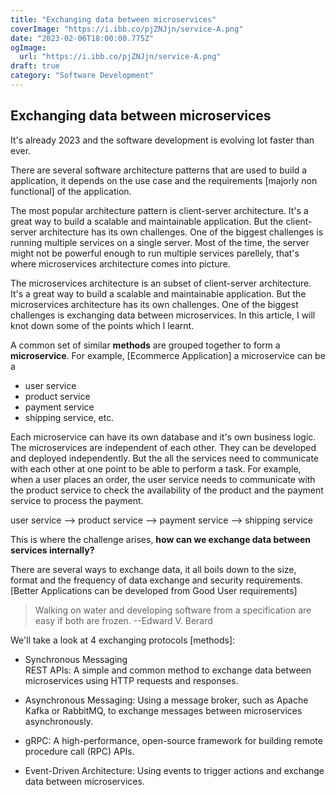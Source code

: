 ```yaml
---
title: "Exchanging data between microservices"
coverImage: "https://i.ibb.co/pjZNJjn/service-A.png"
date: "2023-02-06T18:00:00.775Z"
ogImage:
  url: "https://i.ibb.co/pjZNJjn/service-A.png"
draft: true
category: "Software Development"
---
```


## Exchanging data between microservices

It's already 2023 and the software development is evolving lot faster than ever.

There are several software architecture patterns that are used to build a application, it depends on the use case and the requirements [majorly non functional] of the application.

The most popular architecture pattern is client-server architecture. It's a great way to build a scalable and maintainable application.
But the client-server architecture has its own challenges. One of the biggest challenges is running multiple services on a single server.
Most of the time, the server might not be powerful enough to run multiple services parellely, that's where microservices architecture comes into picture.

The microservices architecture is an subset of client-server architecture. It's a great way to build a scalable and maintainable application. But the microservices architecture has its own challenges. One of the biggest challenges is exchanging data between microservices. In this article, I will knot down some of the points which I learnt.

A common set of similar **methods** are grouped together to form a **microservice**. For example, [Ecommerce Application] a microservice can be a

- user service
- product service
- payment service
- shipping service, etc.

Each microservice can have its own database and it's own business logic. The microservices are independent of each other. They can be developed and deployed independently.
But the all the services need to communicate with each other at one point to be able to perform a task.
For example, when a user places an order, the user service needs to communicate with the product service to check the availability of the product and the payment service to process the payment.

user service --> product service --> payment service --> shipping service

This is where the challenge arises, **how can we exchange data between services internally?**

There are several ways to exchange data, it all boils down to the size, format and the frequency of data exchange and security requirements. [Better Applications can be developed from Good User requirements]

> Walking on water and developing software from a specification are easy if both are frozen.
> --Edward V. Berard

We'll take a look at 4 exchanging protocols [methods]:

- Synchronous Messaging<br/>
  REST APIs: A simple and common method to exchange data between microservices using HTTP requests and responses.

- Asynchronous Messaging: Using a message broker, such as Apache Kafka or RabbitMQ, to exchange messages between microservices asynchronously.

- gRPC: A high-performance, open-source framework for building remote procedure call (RPC) APIs.
- Event-Driven Architecture: Using events to trigger actions and exchange data between microservices.
